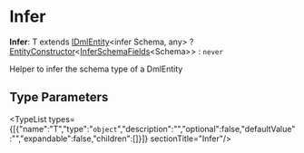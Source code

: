 
# Infer

 **Infer**: T extends [IDmlEntity](../../interfaces/types.DmlTypes.IDmlEntity/page.mdx)&#60;infer Schema, any&#62; ? [EntityConstructor](../../interfaces/types.DmlTypes.EntityConstructor/page.mdx)&#60;[InferSchemaFields](../types.DmlTypes.InferSchemaFields/page.mdx)&#60;Schema&#62;&#62; : `never`

Helper to infer the schema type of a DmlEntity

## Type Parameters

<TypeList types={[{"name":"T","type":"`object`","description":"","optional":false,"defaultValue":"","expandable":false,"children":[]}]}  sectionTitle="Infer"/>
